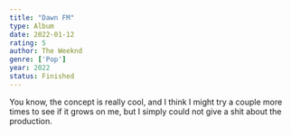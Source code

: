 ```yaml
---
title: "Dawn FM"
type: Album
date: 2022-01-12
rating: 5
author: The Weeknd
genre: ['Pop']
year: 2022
status: Finished
---
```


You know, the concept is really cool, and I think I might try a couple more times to see if it grows on me, but I simply could not give a shit about the production.
